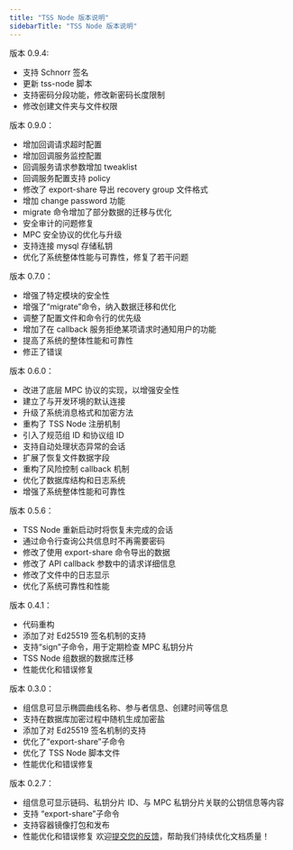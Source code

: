 ```yaml
---
title: "TSS Node 版本说明"
sidebarTitle: "TSS Node 版本说明"
---
```


版本 0.9.4:

- 支持 Schnorr 签名
- 更新 tss-node 脚本
- 支持密码分段功能，修改新密码长度限制
- 修改创建文件夹与文件权限

版本 0.9.0：
- 增加回调请求超时配置
- 增加回调服务监控配置
- 回调服务请求参数增加 tweaklist
- 回调服务配置支持 policy
- 修改了 export-share 导出 recovery group 文件格式
- 增加 change password 功能
- migrate 命令增加了部分数据的迁移与优化
- 安全审计的问题修复
- MPC 安全协议的优化与升级
- 支持连接 mysql 存储私钥
- 优化了系统整体性能与可靠性，修复了若干问题

版本 0.7.0：

- 增强了特定模块的安全性
- 增强了“migrate”命令，纳入数据迁移和优化
- 调整了配置文件和命令行的优先级
- 增加了在 callback 服务拒绝某项请求时通知用户的功能
- 提高了系统的整体性能和可靠性
- 修正了错误

版本 0.6.0：

- 改进了底层 MPC 协议的实现，以增强安全性
- 建立了与开发环境的默认连接
- 升级了系统消息格式和加密方法
- 重构了 TSS Node 注册机制
- 引入了规范组 ID 和协议组 ID
- 支持自动处理状态异常的会话
- 扩展了恢复文件数据字段
- 重构了风险控制 callback 机制
- 优化了数据库结构和日志系统
- 增强了系统整体性能和可靠性

版本 0.5.6：

- TSS Node 重新启动时将恢复未完成的会话
- 通过命令行查询公共信息时不再需要密码
- 修改了使用 export-share 命令导出的数据
- 修改了 API callback 参数中的请求详细信息
- 修改了文件中的日志显示
- 优化了系统可靠性和性能

版本 0.4.1：

- 代码重构
- 添加了对 Ed25519 签名机制的支持
- 支持“sign”子命令，用于定期检查 MPC 私钥分片
- TSS Node 组数据的数据库迁移
- 性能优化和错误修复

版本 0.3.0：

- 组信息可显示椭圆曲线名称、参与者信息、创建时间等信息
- 支持在数据库加密过程中随机生成加密盐
- 添加了对 Ed25519 签名机制的支持
- 优化了“export-share”子命令 
- 优化了 TSS Node 脚本文件
- 性能优化和错误修复

版本 0.2.7：

- 组信息可显示链码、私钥分片 ID、与 MPC 私钥分片关联的公钥信息等内容
- 支持 “export-share”子命令 
- 支持容器镜像打包和发布
- 性能优化和错误修复
<Tip>欢迎[提交您的反馈](https://forms.zohopublic.com/cobo/form/DocumentFeedbackForm/formperma/QvLOhxJv1_JMsJ-1dleZ8Itb_7rzN-LtgvsDdxosoVI?referrername=manuals)，帮助我们持续优化文档质量！</Tip>
